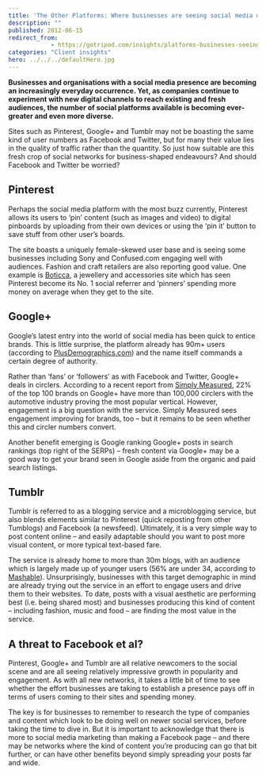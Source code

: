 ```yaml
---
title: 'The Other Platforms: Where businesses are seeing social media opportunities'
description: ""
published: 2012-06-15
redirect_from: 
            - https://gotripod.com/insights/platforms-businesses-seeing-social-media-opportunities/
categories: "Client insights"
hero: ../../../defaultHero.jpg
---
```

**Businesses and organisations with a social media presence are becoming an increasingly everyday occurrence. Yet, as companies continue to experiment with new digital channels to reach existing and fresh audiences, the number of social platforms available is becoming ever-greater and even more diverse.**

Sites such as Pinterest, Google+ and Tumblr may not be boasting the same kind of user numbers as Facebook and Twitter, but for many their value lies in the quality of traffic rather than the quantity. So just how suitable are this fresh crop of social networks for business-shaped endeavours? And should Facebook and Twitter be worried?

## Pinterest

Perhaps the social media platform with the most buzz currently, Pinterest allows its users to ‘pin’ content (such as images and video) to digital pinboards by uploading from their own devices or using the ‘pin it’ button to save stuff from other user’s boards.

The site boasts a uniquely female-skewed user base and is seeing some businesses including Sony and Confused.com engaging well with audiences. Fashion and craft retailers are also reporting good value. One example is [Boticca](http://boticca.com/ "Boticca"), a jewellery and accessories site which has seen Pinterest become its No. 1 social referrer and ‘pinners’ spending more money on average when they get to the site.

## Google+

Google’s latest entry into the world of social media has been quick to entice brands. This is little surprise, the platform already has 90m+ users (according to [PlusDemographics.com](http://www.plusdemographics.com/ "Plus Demographics")) and the name itself commands a certain degree of authority.

Rather than ‘fans’ or ‘followers’ as with Facebook and Twitter, Google+ deals in circlers. According to a recent report from [Simply Measured](http://simplymeasured.com/blog/2012/05/google-brand-page-adoption-and-engagement-are-on-the-rise-study/ "Simply Measured"), 22% of the top 100 brands on Google+ have more than 100,000 circlers with the automotive industry proving the most popular vertical. However, engagement is a big question with the service. Simply Measured sees engagement improving for brands, too – but it remains to be seen whether this and circler numbers convert.

Another benefit emerging is Google ranking Google+ posts in search rankings (top right of the SERPs) – fresh content via Google+ may be a good way to get your brand seen in Google aside from the organic and paid search listings.

## Tumblr

Tumblr is referred to as a blogging service and a microblogging service, but also blends elements similar to Pinterest (quick reposting from other Tumblogs) and Facebook (a newsfeed). Ultimately, it is a very simple way to post content online – and easily adaptable should you want to post more visual content, or more typical text-based fare.

The service is already home to more than 30m blogs, with an audience which is largely made up of younger users (56% are under 34, according to [Mashable](http://mashable.com/2011/03/20/tumblr-pros-cons-business/ "Mashable")). Unsurprisingly, businesses with this target demographic in mind are already trying out the service in an effort to engage users and drive them to their websites. To date, posts with a visual aesthetic are performing best (i.e. being shared most) and businesses producing this kind of content – including fashion, music and food – are finding the most value in the service.

## A threat to Facebook et al?

Pinterest, Google+ and Tumblr are all relative newcomers to the social scene and are all seeing relatively impressive growth in popularity and engagement. As with all new networks, it takes a little bit of time to see whether the effort businesses are taking to establish a presence pays off in terms of users coming to their sites and spending money.

The key is for businesses to remember to research the type of companies and content which look to be doing well on newer social services, before taking the time to dive in. But it is important to acknowledge that there is more to social media marketing than making a Facebook page – and there may be networks where the kind of content you’re producing can go that bit further, or can have other benefits beyond simply spreading your posts far and wide.

